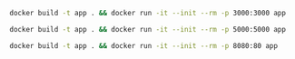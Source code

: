 <CodeGroup>

```bash {{ title: "Node" }}
docker build -t app . && docker run -it --init --rm -p 3000:3000 app
```

```bash {{ title: "Python" }}
docker build -t app . && docker run -it --init --rm -p 5000:5000 app
```

```bash {{ title: "PHP" }}
docker build -t app . && docker run -it --init --rm -p 8080:80 app
```

```bash {{ title: "Ruby" }}
```

```bash {{ title: "Go" }}
```

```bash {{ title: "Rust" }}
```

</CodeGroup>
